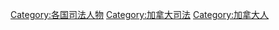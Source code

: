 [[Category:各国司法人物‎|Category:各国司法人物‎]]
[[Category:加拿大司法|Category:加拿大司法]]
[[Category:加拿大人|Category:加拿大人]]